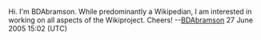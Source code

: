 Hi. I'm BDAbramson. While predominantly a Wikipedian, I am interested in working on all aspects of the Wikiproject. Cheers! --[[User:BDAbramson|BDAbramson]] 27 June 2005 15:02 (UTC)